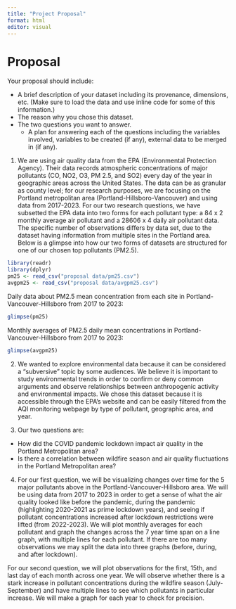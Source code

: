 ```yaml
---
title: "Project Proposal"
format: html
editor: visual
---
```


# Proposal

Your proposal should include:

-   A brief description of your dataset including its provenance, dimensions, etc. (Make sure to load the data and use inline code for some of this information.)
-   The reason why you chose this dataset.
-   The two questions you want to answer.
    -   A plan for answering each of the questions including the variables involved, variables to be created (if any), external data to be merged in (if any).

1.  We are using air quality data from the EPA (Environmental Protection Agency). Their data records atmospheric concentrations of major pollutants (CO, NO2, O3, PM 2.5, and SO2) every day of the year in geographic areas across the United States. The data can be as granular as county level; for our research purposes, we are focusing on the Portland metropolitan area (Portland-Hillsboro-Vancouver) and using data from 2017-2023. For our two research questions, we have subsetted the EPA data into two forms for each pollutant type: a 84 x 2 monthly average air pollutant and a 28606 x 4 daily air pollutant data. The specific number of observations differs by data set, due to the dataset having information from multiple sites in the Portland area. Below is a glimpse into how our two forms of datasets are structured for one of our chosen top pollutants (PM2.5).

```r
library(readr)
library(dplyr)
pm25 <- read_csv("proposal data/pm25.csv")
avgpm25 <- read_csv("proposal data/avgpm25.csv")
```
Daily data about PM2.5 mean concentration from each site in Portland-Vancouver-Hillsboro from 2017 to 2023:
```r
glimpse(pm25)
```
Monthly averages of PM2.5 daily mean concentrations in Portland-Vancouver-Hillsboro from 2017 to 2023:
```r
glimpse(avgpm25)
```

2.  We wanted to explore environmental data because it can be considered a "subversive" topic by some audiences. We believe it is important to study environmental trends in order to confirm or deny common arguments and observe relationships between anthropogenic activity and environmental impacts. We chose this dataset because it is accessible through the EPA's website and can be easily filtered from the AQI monitoring webpage by type of pollutant, geographic area, and year.

3.  Our two questions are:

-   How did the COVID pandemic lockdown impact air quality in the Portland Metropolitan area?
-   Is there a correlation between wildfire season and air quality fluctuations in the Portland Metropolitan area?

4.  For our first question, we will be visualizing changes over time for the 5 major pollutants above in the Portland-Vancouver-Hillsboro area. We will be using data from 2017 to 2023 in order to get a sense of what the air quality looked like before the pandemic, during the pandemic (highlighting 2020-2021 as prime lockdown years), and seeing if pollutant concentrations increased after lockdown restrictions were lifted (from 2022-2023). We will plot monthly averages for each pollutant and graph the changes across the 7 year time span on a line graph, with multiple lines for each pollutant. If there are too many observations we may split the data into three graphs (before, during, and after lockdown).

For our second question, we will plot observations for the first, 15th, and last day of each month across one year. We will observe whether there is a stark increase in pollutant concentrations during the wildfire season (July-September) and have multiple lines to see which pollutants in particular increase. We will make a graph for each year to check for precision.
